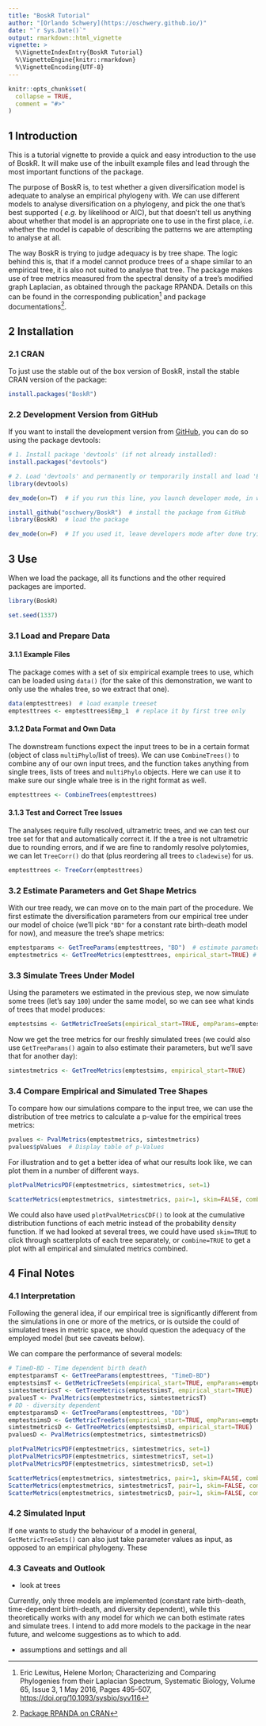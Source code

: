 ```yaml
---
title: "BoskR Tutorial"
author: "[Orlando Schwery](https://oschwery.github.io/)"
date: "`r Sys.Date()`"
output: rmarkdown::html_vignette
vignette: >
  %\VignetteIndexEntry{BoskR Tutorial}
  %\VignetteEngine{knitr::rmarkdown}
  %\VignetteEncoding{UTF-8}
---
```


```r
knitr::opts_chunk$set(
  collapse = TRUE,
  comment = "#>"
)
```

## 1 Introduction ##
This is a tutorial vignette to provide a quick and easy introduction to the use of BoskR. It will make use of the inbuilt example files and lead through the most important functions of the package.

The purpose of BoskR is, to test whether a given diversification model is adequate to analyse an empirical phylogeny with. We can use different models to analyse diversification on a phylogeny, and pick the one that's best supported ( _e.g._ by likelihood or AIC), but that doesn't tell us anything about whether that model is an appropriate one to use in the first place, _i.e._ whether the model is capable of describing the patterns we are attempting to analyse at all.

The way BoskR is trying to judge adequacy is by tree shape. The logic behind this is, that if a model cannot produce trees of a shape similar to an empirical tree, it is also not suited to analyse that tree. The package makes use of tree metrics measured from the spectral density of a tree's modified graph Laplacian, as obtained through the package RPANDA. Details on this can be found in the corresponding publication^[Eric Lewitus, Helene Morlon; Characterizing and Comparing Phylogenies from their Laplacian Spectrum, Systematic Biology, Volume 65, Issue 3, 1 May 2016, Pages 495–507, [https://doi.org/10.1093/sysbio/syv116](https://doi.org/10.1093/sysbio/syv116)] and package documentations^[[Package RPANDA on CRAN](https://CRAN.R-project.org/package=RPANDA)].

## 2 Installation ##
### 2.1 CRAN ###
To just use the stable out of the box version of BoskR, install the stable CRAN version of the package:

```r
install.packages("BoskR")
```

### 2.2 Development Version from GitHub ###
If you want to install the development version from [GitHub](https://github.com/oschwery/BoskR), you can do so using the package devtools:
```r
# 1. Install package 'devtools' (if not already installed):
install.packages("devtools")

# 2. Load 'devtools' and permanently or temporarily install and load 'BoskR':
library(devtools)

dev_mode(on=T)  # if you run this line, you launch developer mode, in which case the package will only be installed temporarily.

install_github("oschwery/BoskR")  # install the package from GitHub
library(BoskR)  # load the package

dev_mode(on=F)  # If you used it, leave developers mode after done trying out 'BoskR'
```

## 3 Use ##
When we load the package, all its functions and the other required packages are imported.
```r
library(BoskR)
```

```r
set.seed(1337)
```

### 3.1 Load and Prepare Data ###
#### 3.1.1 Example Files ####
The package comes with a set of six empirical example trees to use, which can be loaded using `data()` (for the sake of this demonstration, we want to only use the whales tree, so we extract that one).
```r
data(emptesttrees)  # load example treeset
emptesttrees <- emptesttrees$Emp_1  # replace it by first tree only
```

#### 3.1.2 Data Format and Own Data ####
The downstream functions expect the input trees to be in a certain format (object of class `multiPhylo`/list of trees). We can use `CombineTrees()` to combine any of our own input trees, and the function takes anything from single trees, lists of trees and `multiPhylo` objects. Here we can use it to make sure our single whale tree is in the right format as well.
```r
emptesttrees <- CombineTrees(emptesttrees)
```

#### 3.1.3 Test and Correct Tree Issues ####
The analyses require fully resolved, ultrametric trees, and we can test our tree set for that and automatically correct it. If the a tree is not ultrametric due to rounding errors, and if we are fine to randomly resolve polytomies, we can let `TreeCorr()` do that (plus reordering all trees to `cladewise`) for us.
```r
emptesttrees <- TreeCorr(emptesttrees)
```

### 3.2 Estimate Parameters and Get Shape Metrics ###
With our tree ready, we can move on to the main part of the procedure. We first estimate the diversification parameters from our empirical tree under our model of choice (we'll pick `"BD"` for a constant rate birth-death model for now), and measure the tree's shape metrics:
```r
emptestparams <- GetTreeParams(emptesttrees, "BD")  # estimate parameters from empirical tree
emptestmetrics <- GetTreeMetrics(emptesttrees, empirical_start=TRUE) # get tree shape metrics from empirical trees
```

### 3.3 Simulate Trees Under Model ###
Using the parameters we estimated in the previous step, we now simulate some trees (let's say `100`) under the same model, so we can see what kinds of trees that model produces:
```r
emptestsims <- GetMetricTreeSets(empirical_start=TRUE, empParams=emptestparams, current_method="BD", Numbsim1=100)
```
Now we get the tree metrics for our freshly simulated trees (we could also use `GetTreeParams()` again to also estimate their parameters, but we'll save that for another day):
```r
simtestmetrics <- GetTreeMetrics(emptestsims, empirical_start=TRUE)
```

### 3.4 Compare Empirical and Simulated Tree Shapes ###
To compare how our simulations compare to the input tree, we can use the distribution of tree metrics to calculate a p-value for the empirical trees metrics:
```r
pvalues <- PvalMetrics(emptestmetrics, simtestmetrics)
pvalues$pValues  # Display table of p-Values
```
For illustration and to get a better idea of what our results look like, we can plot them in a number of different ways.
```r
plotPvalMetricsPDF(emptestmetrics, simtestmetrics, set=1)
```
```r
ScatterMetrics(emptestmetrics, simtestmetrics, pair=1, skim=FALSE, combine=FALSE, colours=c("black", "red"))
```

We could also have used `plotPvalMetricsCDF()` to look at the cumulative distribution functions of each metric instead of the probability density function. If we had looked at several trees, we could have used `skim=TRUE` to click through scatterplots of each tree separately, or `combine=TRUE` to get a plot with all empirical and simulated metrics combined.

## 4 Final Notes ##
### 4.1 Interpretation ###
Following the general idea, if our empirical tree is significantly different from the simulations in one or more of the metrics, or is outside the could of simulated trees in metric space, we should question the adequacy of the employed model (but see caveats below).

We can compare the performance of several models:
```r
# TimeD-BD - Time dependent birth death
emptestparamsT <- GetTreeParams(emptesttrees, "TimeD-BD")
emptestsimsT <- GetMetricTreeSets(empirical_start=TRUE, empParams=emptestparamsT, current_method="TimeD-BD", Numbsim1=100)
simtestmetricsT <- GetTreeMetrics(emptestsimsT, empirical_start=TRUE)
pvaluesT <- PvalMetrics(emptestmetrics, simtestmetricsT)
# DD - diversity dependent
emptestparamsD <- GetTreeParams(emptesttrees, "DD")
emptestsimsD <- GetMetricTreeSets(empirical_start=TRUE, empParams=emptestparamsD, current_method="DD", Numbsim1=100)
simtestmetricsD <- GetTreeMetrics(emptestsimsD, empirical_start=TRUE)
pvaluesD <- PvalMetrics(emptestmetrics, simtestmetricsD)
```


```r
plotPvalMetricsPDF(emptestmetrics, simtestmetrics, set=1)
plotPvalMetricsPDF(emptestmetrics, simtestmetricsT, set=1)
plotPvalMetricsPDF(emptestmetrics, simtestmetricsD, set=1)
```
```r
ScatterMetrics(emptestmetrics, simtestmetrics, pair=1, skim=FALSE, combine=FALSE, colours=c("black", "red"))
ScatterMetrics(emptestmetrics, simtestmetricsT, pair=1, skim=FALSE, combine=FALSE, colours=c("black", "blue"))
ScatterMetrics(emptestmetrics, simtestmetricsD, pair=1, skim=FALSE, combine=FALSE, colours=c("black", "green"))
```


### 4.2 Simulated Input ###
If one wants to study the behaviour of a model in general, `GetMetricTreeSets()` can also just take parameter values as input, as opposed to an empirical phylogeny. These

### 4.3 Caveats and Outlook ###

- look at trees

Currently, only three models are implemented (constant rate birth-death, time-dependent birth-death, and diversity dependent), while this theoretically works with any model for which we can both estimate rates and simulate trees. I intend to add more models to the package in the near future, and welcome suggestions as to which to add.

- assumptions and settings and all
